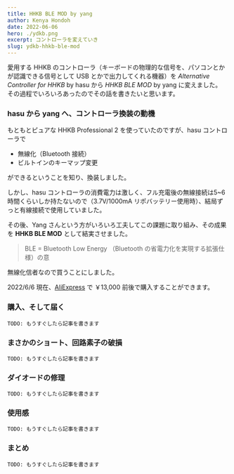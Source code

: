 ---
title: HHKB BLE MOD by yang
author: Kenya Hondoh
date: 2022-06-06
hero: ./ydkb.png
excerpt: コントローラを変えていき
slug: ydkb-hhkb-ble-mod
---

愛用する HHKB のコントローラ（キーボードの物理的な信号を、パソコンとかが認識できる信号として USB とかで出力してくれる機器）を *Alternative Controller for HHKB* by hasu から *HHKB BLE MOD* by yang に変えました。
その過程でいろいろあったのでその話を書きたいと思います。

### hasu から yang へ、コントローラ換装の動機

もともとピュアな HHKB Professional 2 を使っていたのですが、hasu コントローラで

- 無線化（Bluetooth 接続）
- ビルトインのキーマップ変更

ができるということを知り、換装しました。

しかし、hasu コントローラの消費電力は激しく、フル充電後の無線接続は5~6時間くらいしか持たないので（3.7V/1000mA リポバッテリー使用時）、結局ずっと有線接続で使用していました。

その後、Yang さんという方がいろいろ工夫してこの課題に取り組み、その成果を **HHKB BLE MOD** として結実させました。

>BLE = Bluetooth Low Energy （Bluetooth の省電力化を実現する拡張仕様）の意

無線化信者なので買うことにしました。

2022/6/6 現在、[AliExpress](https://nl.aliexpress.com/item/1005004000607526.html?gatewayAdapt=glo2nld) で ￥13,000 前後で購入することができます。

### 購入、そして届く

`TODO: もうすぐしたら記事を書きます`

### まさかのショート、回路素子の破損

`TODO: もうすぐしたら記事を書きます`

### ダイオードの修理

`TODO: もうすぐしたら記事を書きます`

### 使用感

`TODO: もうすぐしたら記事を書きます`

### まとめ

`TODO: もうすぐしたら記事を書きます`